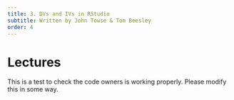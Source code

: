 ```yaml
---
title: 3. DVs and IVs in RStudio
subtitle: Written by John Towse & Tom Beesley
order: 4
---
```

# Lectures

This is a test to check the code owners is working properly. Please modify this in some way. 